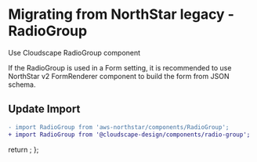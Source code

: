 
<Meta title="Migration/RadioGroup" />

# Migrating from NorthStar legacy - RadioGroup

Use <Link href='https://cloudscape.design/components/radio-group' target='_blank'>Cloudscape RadioGroup component</Link>

If the RadioGroup is used in a Form setting, it is recommended to 
use <Link href='https://aws.github.io/aws-northstar/?path=/story/components-formrenderer--default' target='_blank'>NorthStar v2 FormRenderer component</Link> 
to build the form from JSON schema.

## Update Import

```diff
- import RadioGroup from 'aws-northstar/components/RadioGroup';
+ import RadioGroup from '@cloudscape-design/components/radio-group';
```

  return <SyntaxHighlighter/>;
};